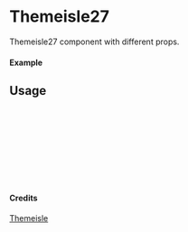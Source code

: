 
<Meta of={Themeisle27} title="Themeisle/Themeisle27" />

# Themeisle27

Themeisle27 component with different props.

#### Example

<Canvas of={Themeisle27.Primary} />

## Usage

```ts
import { Themeisle27 } from "yadl-ui";

const Example = () => {
  return (
      <Themeisle27 />
  );
};

export default Example;
```

#### Credits
[Themeisle](https://themeisle.com/illustrations)
